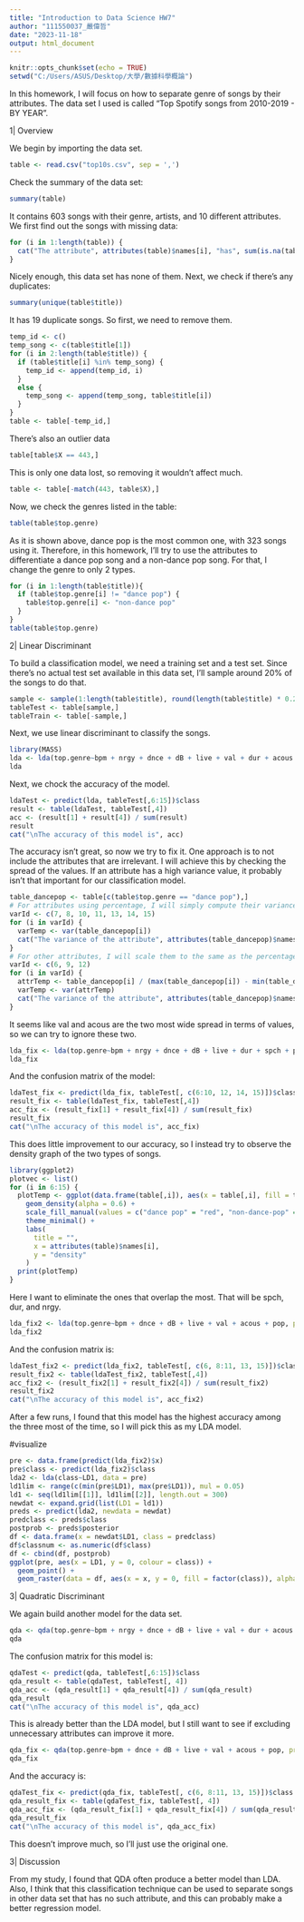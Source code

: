 ```yaml
---
title: "Introduction to Data Science HW7"
author: "111550037_嚴偉哲"
date: "2023-11-18"
output: html_document
---
```


```r
knitr::opts_chunk$set(echo = TRUE)
setwd("C:/Users/ASUS/Desktop/大學/數據科學概論")
```

In this homework, I will focus on how to separate genre of songs by their attributes. The data set I used is called "Top Spotify songs from 2010-2019 - BY YEAR".

1| Overview

We begin by importing the data set.

```r
table <- read.csv("top10s.csv", sep = ',')
```

Check the summary of the data set:

```r
summary(table)
```
It contains 603 songs with their genre, artists, and 10 different attributes.
We first find out the songs with missing data:

```r
for (i in 1:length(table)) {
  cat("The attribute", attributes(table)$names[i], "has", sum(is.na(table[i])), "missing values\n")
}
```
Nicely enough, this data set has none of them. Next, we check if there's any duplicates:
  
```r
summary(unique(table$title))
```
It has 19 duplicate songs. So first, we need to remove them.

```r
temp_id <- c()
temp_song <- c(table$title[1])
for (i in 2:length(table$title)) {
  if (table$title[i] %in% temp_song) {
    temp_id <- append(temp_id, i)
  }
  else {
    temp_song <- append(temp_song, table$title[i])
  }
}
table <- table[-temp_id,]
```

There's also an outlier data

```r
table[table$X == 443,]
```
This is only one data lost, so removing it wouldn't affect much.

```r
table <- table[-match(443, table$X),]
```

Now, we check the genres listed in the table:

```r
table(table$top.genre)
```
  As it is shown above, dance pop is the most common one, with 323 songs using it. Therefore, in this homework, I'll try to use the attributes to differentiate a dance pop song and a non-dance pop song. For that, I change the genre to only 2 types.
  
```r
for (i in 1:length(table$title)){
  if (table$top.genre[i] != "dance pop") {
    table$top.genre[i] <- "non-dance pop"
  }
}
table(table$top.genre)
```
2| Linear Discriminant

To build a classification model, we need a training set and a test set. Since there's no actual test set available in this data set, I'll sample around 20% of the songs to do that.

```r
sample <- sample(1:length(table$title), round(length(table$title) * 0.2), replace = FALSE)
tableTest <- table[sample,]
tableTrain <- table[-sample,]
```

Next, we use linear discriminant to classify the songs.

```r
library(MASS)
lda <- lda(top.genre~bpm + nrgy + dnce + dB + live + val + dur + acous + spch + pop, prior=c(1, 1) / 2, data=tableTrain)
lda
```
Next, we chock the accuracy of the model.

```r
ldaTest <- predict(lda, tableTest[,6:15])$class
result <- table(ldaTest, tableTest[,4])
acc <- (result[1] + result[4]) / sum(result)
result
cat("\nThe accuracy of this model is", acc)
```
The accuracy isn't great, so now we try to fix it. One approach is to not include the attributes that are irrelevant. I will achieve this by checking the spread of the values. If an attribute has a high variance value, it probably isn't that important for our classification model.

```r
table_dancepop <- table[c(table$top.genre == "dance pop"),]
# For attributes using percentage, I will simply compute their variance
varId <- c(7, 8, 10, 11, 13, 14, 15)
for (i in varId) {
  varTemp <- var(table_dancepop[i])
  cat("The variance of the attribute", attributes(table_dancepop)$names[i], "is", varTemp, "\n")
}
# For other attributes, I will scale them to the same as the percentage first before computing
varId <- c(6, 9, 12)
for (i in varId) {
  attrTemp <- table_dancepop[i] / (max(table_dancepop[i]) - min(table_dancepop[i])) * 100
  varTemp <- var(attrTemp)
  cat("The variance of the attribute", attributes(table_dancepop)$names[i], "is", varTemp, "\n")
}
```
It seems like val and acous are the two most wide spread in terms of values, so we can try to ignore these two.

```r
lda_fix <- lda(top.genre~bpm + nrgy + dnce + dB + live + dur + spch + pop, prior=c(1, 1) / 2, data=tableTrain)
lda_fix
```
And the confusion matrix of the model:

```r
ldaTest_fix <- predict(lda_fix, tableTest[, c(6:10, 12, 14, 15)])$class
result_fix <- table(ldaTest_fix, tableTest[,4])
acc_fix <- (result_fix[1] + result_fix[4]) / sum(result_fix)
result_fix
cat("\nThe accuracy of this model is", acc_fix)
```
This does little improvement to our accuracy, so I instead try to observe the density graph of the two types of songs.

```r
library(ggplot2)
plotvec <- list()
for (i in 6:15) {
  plotTemp <- ggplot(data.frame(table[,i]), aes(x = table[,i], fill = table$top.genre)) +
    geom_density(alpha = 0.6) +
    scale_fill_manual(values = c("dance pop" = "red", "non-dance-pop" = "blue")) +
    theme_minimal() +
    labs(
      title = "",
      x = attributes(table)$names[i],
      y = "density"
    )
  print(plotTemp)
}
```
Here I want to eliminate the ones that overlap the most. That will be spch, dur, and nrgy.

```r
lda_fix2 <- lda(top.genre~bpm + dnce + dB + live + val + acous + pop, prior=c(1, 1) / 2, data=tableTrain)
lda_fix2
```
And the confusion matrix is:

```r
ldaTest_fix2 <- predict(lda_fix2, tableTest[, c(6, 8:11, 13, 15)])$class
result_fix2 <- table(ldaTest_fix2, tableTest[,4])
acc_fix2 <- (result_fix2[1] + result_fix2[4]) / sum(result_fix2)
result_fix2
cat("\nThe accuracy of this model is", acc_fix2)
```
After a few runs, I found that this model has the highest accuracy among the three most of the time, so I will pick this as my LDA model.

#visualize

```r
pre <- data.frame(predict(lda_fix2)$x)
pre$class <- predict(lda_fix2)$class
lda2 <- lda(class~LD1, data = pre)
ld1lim <- range(c(min(pre$LD1), max(pre$LD1)), mul = 0.05)
ld1 <- seq(ld1lim[[1]], ld1lim[[2]], length.out = 300)
newdat <- expand.grid(list(LD1 = ld1))
preds <- predict(lda2, newdata = newdat)
predclass <- preds$class
postprob <- preds$posterior
df <- data.frame(x = newdat$LD1, class = predclass)
df$classnum <- as.numeric(df$class)
df <- cbind(df, postprob)
ggplot(pre, aes(x = LD1, y = 0, colour = class)) +
  geom_point() +
  geom_raster(data = df, aes(x = x, y = 0, fill = factor(class)), alpha = 0.4, show_guide = FALSE)
```
3| Quadratic Discriminant

We again build another model for the data set.

```r
qda <- qda(top.genre~bpm + nrgy + dnce + dB + live + val + dur + acous + spch + pop, prior=c(1, 1) / 2, data=tableTrain)
qda
```
The confusion matrix for this model is:

```r
qdaTest <- predict(qda, tableTest[,6:15])$class
qda_result <- table(qdaTest, tableTest[, 4])
qda_acc <- (qda_result[1] + qda_result[4]) / sum(qda_result)
qda_result
cat("\nThe accuracy of this model is", qda_acc)
```
This is already better than the LDA model, but I still want to see if excluding unnecessary attributes can improve it more.

```r
qda_fix <- qda(top.genre~bpm + dnce + dB + live + val + acous + pop, prior=c(1, 1) / 2, data=tableTrain)
qda_fix
```
And the accuracy is:

```r
qdaTest_fix <- predict(qda_fix, tableTest[, c(6, 8:11, 13, 15)])$class
qda_result_fix <- table(qdaTest_fix, tableTest[, 4])
qda_acc_fix <- (qda_result_fix[1] + qda_result_fix[4]) / sum(qda_result_fix)
qda_result_fix
cat("\nThe accuracy of this model is", qda_acc_fix)
```
This doesn't improve much, so I'll just use the original one.

3| Discussion

From my study, I found that QDA often produce a better model than LDA. Also, I think that this classification technique can be used to separate songs in other data set that has no such attribute, and this can probably make a better regression model.
